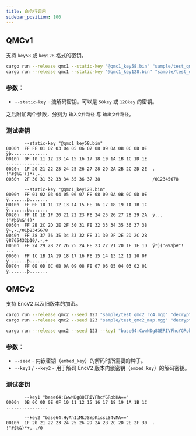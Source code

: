 ```yaml
---
title: 命令行调用
sidebar_position: 100
---
```


## QMCv1

支持 `key58` 或 `key128` 格式的密钥。

```sh
cargo run --release qmc1 --static-key "@qmc1_key58.bin" "sample/test_qmc1.qmcogg" "decrypted.ogg"
cargo run --release qmc1 --static-key "@qmc1_key128.bin" "sample/test_qmc1.qmcogg" "decrypted.ogg"
```

### 参数：

- `--static-key` - 流解码密钥。可以是 `58key` 或 `128key` 的密钥。

之后附加两个参数，分别为 `输入文件路径` 与 `输出文件路径`。

### 测试密钥

```text
       --static-key "@qmc1_key58.bin"
0000h  FF FE 01 02 03 04 05 06 07 08 09 0A 0B 0C 0D 0E  ÿþ.............. 
0010h  0F 10 11 12 13 14 15 16 17 18 19 1A 1B 1C 1D 1E  ................ 
0020h  1F 20 21 22 23 24 25 26 27 28 29 2A 2B 2C 2D 2E  . !"#$%&'()*+,-. 
0030h  2F 30 31 32 33 34 35 36 37 38                    /012345678

       --static-key "@qmc1_key128.bin"
0000h  FF 01 02 03 04 05 06 07 FE 08 09 0A 0B 0C 0D 0E  ÿ.......þ....... 
0010h  FF 0F 10 11 12 13 14 15 FE 16 17 18 19 1A 1B 1C  ÿ.......þ....... 
0020h  FF 1D 1E 1F 20 21 22 23 FE 24 25 26 27 28 29 2A  ÿ... !"#þ$%&'()* 
0030h  FF 2B 2C 2D 2E 2F 30 31 FE 32 33 34 35 36 37 38  ÿ+,-./01þ2345678 
0040h  FF 38 37 36 35 34 33 32 FE 31 30 2F 2E 2D 2C 2B  ÿ8765432þ10/.-,+ 
0050h  FF 2A 29 28 27 26 25 24 FE 23 22 21 20 1F 1E 1D  ÿ*)('&%$þ#"! ... 
0060h  FF 1C 1B 1A 19 18 17 16 FE 15 14 13 12 11 10 0F  ÿ.......þ....... 
0070h  FF 0E 0D 0C 0B 0A 09 08 FE 07 06 05 04 03 02 01  ÿ.......þ....... 
```

## QMCv2

支持 EncV2 以及旧版本的加密。

```sh
cargo run --release qmc2 --seed 123 "sample/test_qmc2_rc4.mgg" "decrypted.ogg"
cargo run --release qmc2 --seed 123 "sample/test_qmc2_map.mgg" "decrypted.ogg"

cargo run --release qmc2 --seed 123 --key1 "base64:CwwNDg8QERIVFhcYGRobHA==" --key2 "base64:HyAhIiMkJSYpKissLS4vMA==" "sample/test_qmc2_rc4_EncV2.mgg" "decrypted.ogg"
```

### 参数：

- `--seed` - 内嵌密钥（`embed_key`）的解码时所需要的种子。
- `--key1` / `--key2` - 用于解码 EncV2 版本内嵌密钥（`embed_key`）的解码密钥。

### 测试密钥

```text
       --key1 "base64:CwwNDg8QERIVFhcYGRobHA=="
0000h  0B 0C 0D 0E 0F 10 11 12 15 16 17 18 19 1A 1B 1C  ................ 

       --key2 "base64:HyAhIiMkJSYpKissLS4vMA=="
0010h  1F 20 21 22 23 24 25 26 29 2A 2B 2C 2D 2E 2F 30  . !"#$%&)*+,-./0 
```
